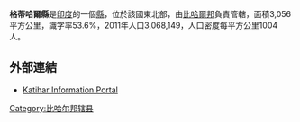 '''格蒂哈爾縣'''是[[印度|印度]]的一個[[縣|縣]]，位於該國東北部，由[[比哈爾邦|比哈爾邦]]負責管轄，面積3,056平方公里，識字率53.6%，2011年人口3,068,149，人口密度每平方公里1004人。

==外部連結==
* [https://web.archive.org/web/20110430231925/http://www.allaboutbihar.com/districts/katihar/index.php Katihar Information Portal]

{{印度行政区划小作品}}
[[Category:比哈尔邦辖县|Category:比哈尔邦辖县]]